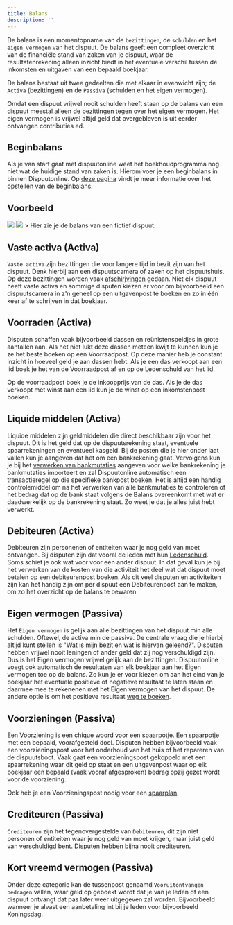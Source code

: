 ```yaml
---
title: Balans
description: ''
---
```

De balans is een momentopname van de ```bezittingen```, de ```schulden``` en het ```eigen vermogen``` van het dispuut. De balans geeft een compleet overzicht van de financiële stand van zaken van je dispuut, waar de resultatenrekening alleen inzicht biedt in het eventuele verschil tussen de inkomsten en uitgaven van een bepaald boekjaar.

De balans bestaat uit twee gedeelten die met elkaar in evenwicht zijn; de ```Activa``` (bezittingen) en de ```Passiva``` (schulden en het eigen vermogen).

Omdat een dispuut vrijwel nooit schulden heeft staan op de balans van een dispuut meestal alleen de bezittingen tegen over het eigen vermogen. Het eigen vermogen is vrijwel altijd geld dat overgebleven is uit eerder ontvangen contributies ed.

## Beginbalans
Als je van start gaat met dispuutonline weet het boekhoudprogramma nog niet wat de huidige stand van zaken is. Hierom voer je een beginbalans in binnen Dispuutonline. Op [deze pagina](/aan-de-slag/beginbalans) vindt je meer informatie over het opstellen van de beginbalans.

## Voorbeeld
<img className="block w-full dark:hidden" src="/images/balans-voorbeeld-light.png" />
<img className="hidden w-full dark:block" src="/images/balans-voorbeeld-dark.png" />
> Hier zie je de balans van een fictief dispuut.

## Vaste activa (Activa)
```Vaste activa``` zijn bezittingen die voor langere tijd in bezit zijn van het dispuut. Denk hierbij aan een dispuutscamera of zaken op het dispuutshuis. Op deze bezittingen worden vaak [afschirjvingen](/financien/transacties#afschrijvingen) gedaan. Niet elk dispuut heeft vaste activa en sommige disputen kiezen er voor om bijvoorbeeld een dispuutscamera in z'n geheel op een uitgavenpost te boeken en zo in één keer af te schrijven in dat boekjaar.

## Voorraden (Activa)
Disputen schaffen vaak bijvoorbeeld dassen en reünistenspeldjes in grote aantallen aan. Als het niet lukt deze dassen meteen kwijt te kunnen kun je ze het beste boeken op een Voorraadpost. Op deze manier heb je constant inzicht in hoeveel geld je aan dassen hebt. Als je een das verkoopt aan een lid boek je het van de Voorraadpost af en op de Ledenschuld van het lid.

Op de voorraadpost boek je de inkoopprijs van de das. Als je de das verkoopt met winst aan een lid kun je de winst op een inkomstenpost boeken.

## Liquide middelen (Activa)
Liquide middelen zijn geldmiddelen die direct beschikbaar zijn voor het dispuut. Dit is het geld dat op de dispuutsrekening staat, eventuele spaarrekeningen en eventueel kasgeld. Bij de posten die je hier onder laat vallen kun je aangeven dat het om een bankrekening gaat. Vervolgens kun je bij het [verwerken van bankmutaties](/financien/bankmutaties) aangeven voor welke bankrekening je bankmutaties importeert en zal Dispuutonline automatisch een transactieregel op die specifieke bankpost boeken. Het is altijd een handig controlemiddel om na het verwerken van alle bankmutaties te controleren of het bedrag dat op de bank staat volgens de Balans overeenkomt met wat er daadwerkelijk op de bankrekening staat. Zo weet je dat je alles juist hebt verwerkt.

## Debiteuren (Activa)
Debiteuren zijn personenen of entiteiten waar je nog geld van moet ontvangen. Bij disputen zijn dat vooral de leden met hun [Ledenschuld](/financien/schuldenlijst). Soms schiet je ook wat voor voor een ander dispuut. In dat geval kun je bij het verwerken van de kosten van die activiteit het deel wat dat dispuut moet betalen op een debiteurenpost boeken. Als dit veel disputen en activiteiten zijn kan het handig zijn om per dispuut een Debiteurenpost aan te maken, om zo het overzicht op de balans te bewaren.

## Eigen vermogen (Passiva)
Het ```Eigen vermogen``` is gelijk aan alle bezittingen van het dispuut min alle schulden. Oftewel, de activa min de passiva. De centrale vraag die je hierbij altijd kunt stellen is "Wat is mijn bezit en wat is hiervan geleend?". Disputen hebben vrijwel nooit leningen of ander geld dat zij nog verschuldigd zijn. Dus is het Eigen vermogen vrijwel gelijk aan de bezittingen. Dispuutonline voegt ook automatisch de resultaten van elk boekjaar aan het Eigen vermogen toe op de balans. Zo kun je er voor kiezen om aan het eind van je boekjaar het eventuele positieve of negatieve resultaat te laten staan en daarmee mee te rekenenen met het Eigen vermogen van het dispuut. De andere optie is om het positieve resultaat [weg te boeken](/financien/resultatenrekening#wegboeken-resultaat).

## Voorzieningen (Passiva)
Een Voorziening is een chique woord voor een spaarpotje. Een spaarpotje met een bepaald, voorafgesteld doel. Disputen hebben bijvoorbeeld vaak een voorzieningspost voor het onderhoud van het huis of het repareren van de dispuutsboot. Vaak gaat een voorzieningspost gekoppeld met een spaarrekening waar dit geld op staat en een uitgavenpost waar op elk boekjaar een bepaald (vaak vooraf afgesproken) bedrag opzij gezet wordt voor de voorziening.

Ook heb je een Voorzieningspost nodig voor een [spaarplan](/modules/spaarplan).

## Crediteuren (Passiva)
```Crediteuren``` zijn het tegenovergestelde van ```Debiteuren```, dit zijn niet personen of entiteiten waar je nog geld van moet krijgen, maar juist geld van verschuldigd bent. Disputen hebben bijna nooit crediteuren.

## Kort vreemd vermogen (Passiva)
Onder deze categorie kan de tussenpost genaamd ```Vooruitontvangen bedragen``` vallen, waar geld op geboekt wordt dat je van je leden of een dispuut ontvangt dat pas later weer uitgegeven zal worden. Bijvoorbeeld wanneer je alvast een aanbetaling int bij je leden voor bijvoorbeeld Koningsdag.

